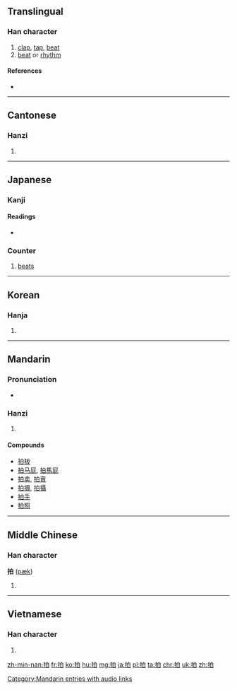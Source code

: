==Translingual==

===Han character===
{{Han char|rn=64|rad=手|as=05|sn=8|four=5600<sub>0</sub>|canj=手竹日 (QHA)|ids=⿰[[扌]][[白]]}}

# [[clap]], [[tap]], [[beat]]
# [[beat]] or [[rhythm]]

====References====
* {{Han ref|kx=0425.070|dkj=11952|dj=0773.120|hdz=31854.030|uh=62CD|ud=25293|bh=A9E7|bd=43495}}

----

==Cantonese==

===Hanzi===
{{yue-hanzi|jyut=|y=paak3}}

# {{defn|lang=yue|sort=手05}}

----

==Japanese==

===Kanji===
{{ja-kanji|grade=c|rs=手05}}

====Readings====
* {{ja-readings|on=[[はく]] (haku), [[ひょう]] (hyō)|kun=[[うつ]] (utsu)}}

===Counter===
{{ja-pos|k|counter|hira=はく|rom=-haku}}

# {{context|music|lang=ja|sort=はく}} [[beat]]s

----

==Korean==

===Hanja===
{{ko-hanja|hangeul=박|eumhun=|rv=bak|mr=pak|y=pak}}

# {{defn|lang=ko|sort=手05}}

----

==Mandarin==

===Pronunciation===
* {{audio|zh-pāi.ogg|audio}}

===Hanzi===
{{cmn-hanzi|pin=[[bó]] ([[bo2]]), [[pāi]] ([[pai1]]), [[pò]] ([[po4]])|wg=po<sup>2</sup>, p'ai<sup>1</sup>, p'o<sup>4</sup>}}

# {{defn|lang=cmn|sort=手05}}

====Compounds====
* [[拍板]]
* [[拍马屁]], [[拍馬屁]]
* [[拍卖]], [[拍賣]]
* [[拍摄]], [[拍攝]]
* [[拍手]]
* [[拍照]]

[[Category:Mandarin entries with audio links]]

----

==Middle Chinese==

===Han character===
'''拍''' ([[pæk]])

# {{defn|lang=ltc|sort=手05}}

----

==Vietnamese==

===Han character===
{{vi-hantu|[[phách]], [[phếch]], [[vạch]], [[phạch]], [[phệch]]|rs=手05}}

# {{defn|lang=vi|sort=手05}}

[[zh-min-nan:拍]]
[[fr:拍]]
[[ko:拍]]
[[hu:拍]]
[[mg:拍]]
[[ja:拍]]
[[pl:拍]]
[[ta:拍]]
[[chr:拍]]
[[uk:拍]]
[[zh:拍]]